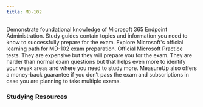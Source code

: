 ```yaml
---
title: MD-102
---
```


<Card title="Get Started" icon="star"> 
  <LinkCard title="Exam MD-102: Microsoft 365 Endpoint Administrator" href="https://learn.microsoft.com/en-us/credentials/certifications/modern-desktop?WT.mc_id=studentamb_165290" target="_blank"/>
    Demonstrate foundational knowledge of Microsoft 365 Endpoint Administration.
  <LinkCard title="MD-102 Study Guide" href="https://learn.microsoft.com/credentials/certifications/resources/study-guides/md-102?WT.mc_id=studentamb_165290" target="_blank"/>
    Study guides contain topics and information you need to know to successfully prepare for the exam.
  <LinkCard title="Microsoft Learn" href="https://learn.microsoft.com/certifications/exams/md-102t00?WT.mc_id=studentamb_165290" target="_blank"/>
    Explore Microsoft's official learning path for MD-102 exam preparation.
</Card>

<Card title="MeasureUp Practice Tests" icon="open-book"> 
  <LinkCard title="MeasureUp Practice Test" href="https://www.measureup.com/practice-test-md-102-endpoint-administrator-exam.html#u44" target="_blank"/>
  <LinkCard title="MeasureUp Subscriptions" href="https://www.measureup.com/subscription-plans-for-individuals#u44" target="_blank"/>
    Official Microsoft Practice tests. They are expensive but they will prepare you for the exam. They are harder than normal exam questions but that helps even more to identify your weak areas and where you need to study more.
  MeasureUp also offers a money-back guarantee if you don’t pass the exam and subscriptions in case you are planning to take multiple exams. 
</Card>

### Studying Resources

<Tabs>

  <TabItem label="Text">
    <CardGrid>
      <LinkCard title="Microsoft Learn" href="https://learn.microsoft.com/certifications/exams/md-102t00?WT.mc_id=studentamb_165290" target="_blank"/>
      <LinkCard title="Scenarios for Intune learning" href="https://www.learnintune.net" target="_blank"/>
    </CardGrid>
  </TabItem>

  <TabItem label="Videos">
    <CardGrid>
      <LinkCard title="BurningIceTech MD-102 Course" href="https://youtube.com/playlist?list=PLc6LqxQFwub9ADifGodGkgW3MvSZf8QHB" target="_blank"/>
      <LinkCard title="Microsoft Virtual Training Day - Managing Windows and Surface Devices" href="https://events.microsoft.com/en-us/allevents/?language=English&clientTimeZone=1&search=Microsoft%20365%20Virtual%20Training%20Day:%20Managing%20Windows%20and%20Surface%20Devices" target="_blank"/>
      <LinkCard title="Intune Training playlists" href="https://www.youtube.com/@IntuneTraining/playlists" target="_blank"/>
    </CardGrid>
  </TabItem>

  <TabItem label="Paid">
    <CardGrid>
      <LinkCard title="Pluralsight Course" href="https://www.pluralsight.com/paths/microsoft-windows-endpoint-administrator-md-102" target="_blank"/>
      <LinkCard title="CBT Nuggets Course" href="https://www.cbtnuggets.com/it-training/microsoft-windows-10/endpoint-administrator-associate" target="_blank"/>
    </CardGrid>
  </TabItem>

  <TabItem label="Tests">
    <CardGrid>
      <LinkCard title="MS Learn Practice Assessment" href="https://learn.microsoft.com/en-us/credentials/certifications/exams/md-102/practice/assessment?assessment-type=practice&assessmentId=76&WT.mc_id=studentamb_165290" target="_blank"/>
      <LinkCard title="MeasureUp Practice Tests" href="https://www.measureup.com/practice-test-md-102-endpoint-administrator-exam.html#u44" target="_blank"/> 
      <LinkCard title="Whizlab Practice Tests" href="https://www.whizlabs.com/md-102-endpoint-administrator/" target="_blank"/>
    </CardGrid>
  </TabItem>

  <TabItem label="Misc">
    <CardGrid>
      <LinkCard title="Microsoft 365 E5 Developer Tenant" href="https://developer.microsoft.com/en-us
